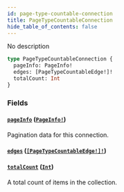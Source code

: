 ```yaml
---
id: page-type-countable-connection
title: PageTypeCountableConnection
hide_table_of_contents: false
---
```


No description

```graphql
type PageTypeCountableConnection {
  pageInfo: PageInfo!
  edges: [PageTypeCountableEdge!]!
  totalCount: Int
}
```

### Fields

#### [`pageInfo`](#) ([`PageInfo!`](../../../developer/api-reference/objects/page-info))

Pagination data for this connection.

#### [`edges`](#) ([`[PageTypeCountableEdge!]!`](../../../developer/api-reference/objects/page-type-countable-edge))

#### [`totalCount`](#) ([`Int`](../../../developer/api-reference/scalars/int))

A total count of items in the collection.
